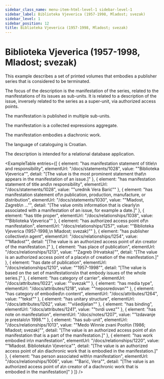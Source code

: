 ```yaml
---
sidebar_class_name: menu-item-html-level-1 sidebar-level-1
sidebar_label: Biblioteka Vjeverica (1957-1998, Mladost; svezak)
sidebar_level: 1
sidebar_position: 12
title: Biblioteka Vjeverica (1957-1998, Mladost; svezak)
---
```


# Biblioteka Vjeverica (1957-1998, Mladost; svezak)

This example describes a set of printed volumes that embodies a publisher series that
              is considered to be terminated.

The focus of the description is the manifestation of the series, related to the
              manifestations of its issues as sub-units. It is related to a description of the
              issue, inversely related to the series as a super-unit, via authorized access
              points.

The manifestation is published in multiple sub-units.

The manifestation is a collected expressions aggregate.

The manifestation embodies a diachronic work.

The language of cataloguing is Croatian.

The description is intended for a relational database application.

<ExampleTable
  entries={[
    {
      element: "has manifestation statement of title\n                      and responsibility",
      elementUrl: "/docs/statements/1028",
      value: "\"Biblioteka Vjeverica\"",
      detail: "[The value is the most prominent statement that\n                      appears in the manifestation of an issue.]"
    },
    {
      element: "has manifestation statement of title and\n                    responsibility",
      elementUrl: "/docs/statements/1028",
      value: "\"urednik Vera Barić\""
    },
    {
      element: "has manifestation statement of\n                      publication, production, manufacture, or distribution",
      elementUrl: "/docs/statements/1030",
      value: "\"Mladost, Zagreb\n                    …\"",
      detail: "[The value omits information that is clearly\n                      associated with a manifestation of an issue, for example a date.]"
    },
    {
      element: "has title proper",
      elementUrl: "/docs/relationships/1038",
      value: "\"Biblioteka Vjeverica\""
    },
    {
      element: "has authorized access point of\n                      manifestation",
      elementUrl: "/docs/relationships/1257",
      value: "\"Biblioteka Vjeverica (1957-1998,\n                    Mladost; svezak)\""
    },
    {
      element: "has publisher collective\n                    agent",
      elementUrl: "/docs/relationships/1254",
      value: "\"Mladost\"",
      detail: "[The value is an authorized access point of a\n                      creator of the manifestation.]"
    },
    {
      element: "has place of publication",
      elementUrl: "/docs/relationships/1213",
      value: "\"Zagreb (Hrvatska)\"",
      detail: "[The value is an authorized access point of a place\n                      of creation of the manifestation.]"
    },
    {
      element: "has date of publication",
      elementUrl: "/docs/relationships/1210",
      value: "\"1957-1998\"",
      detail: "[The value is based on the set of manifestations\n                      that embody issues of the whole series.]"
    },
    {
      element: "has category of carrier",
      elementUrl: "/docs/attributes/1022",
      value: "\"svezak\""
    },
    {
      element: "has media type",
      elementUrl: "/docs/attributes/1218",
      value: "\"neposredovan\""
    },
    {
      element: "has category of embodied\n                  content",
      elementUrl: "/docs/attributes/1264",
      value: "\"tekst\""
    },
    {
      element: "has unitary structure",
      elementUrl: "/docs/attributes/1262",
      value: "\"višedijelan\""
    },
    {
      element: "has binding",
      elementUrl: "/docs/attributes/1241",
      value: "\"tvrdi uvez\""
    },
    {
      element: "has note on manifestation",
      elementUrl: "/docs/notes/1207",
      value: "\"Izdavanje je prestalo\n                  1998.\""
    },
    {
      element: "has sub-unit",
      elementUrl: "/docs/relationships/1013",
      value: "\"Medo Winnie zvani Pooh\n                      (1986; Mladost; svezak)\"",
      detail: "[The value is an authorized access point of a\n                      manifestation that is a part of the manifestation.]"
    },
    {
      element: "has work embodied in\n                      manifestation",
      elementUrl: "/docs/relationships/1220",
      value: "\"Mladost. Biblioteka\n                    Vjeverica\"",
      detail: "[The value is an authorized access point of a\n                      diachronic work that is embodied in the manifestation.]"
    },
    {
      element: "has person associated with\n                      manifestation",
      elementUrl: "/docs/relationships/1006",
      value: "\"Barić, Vera\"",
      detail: "[The value is an authorized access point of a\n                      creator of a diachronic work that is embodied in the manifestation]"
    }
  ]}
/>
